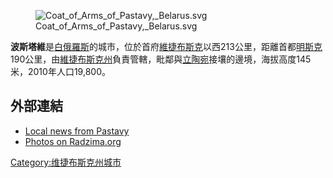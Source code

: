 [[Image:Coat_of_Arms_of_Pastavy,_Belarus.svg|right]]

'''波斯塔維'''是[[白俄羅斯|白俄羅斯]]的城市，位於首府[[維捷布斯克|維捷布斯克]]以西213公里，距離首都[[明斯克|明斯克]]190公里，由[[維捷布斯克州|維捷布斯克州]]負責管轄，毗鄰與[[立陶宛|立陶宛]]接壤的邊境，海拔高度145米，2010年人口19,800。

==外部連結==
* [https://web.archive.org/web/20120302231224/http://westki.info/pastavy Local news from Pastavy]
* [http://radzima.org/pub/miesta.php?lang=en&miesta_id1=vipapast Photos on Radzima.org] {{Wayback|url=http://radzima.org/pub/miesta.php?lang=en&miesta_id1=vipapast |date=20190613010038 }}

{{coord|55|07|N|26|50|E|region:BY_type:city|display=title}}

{{Vitsebsk Voblast}}
{{Belarus-geo-stub}}
[[Category:维捷布斯克州城市|Category:维捷布斯克州城市]]